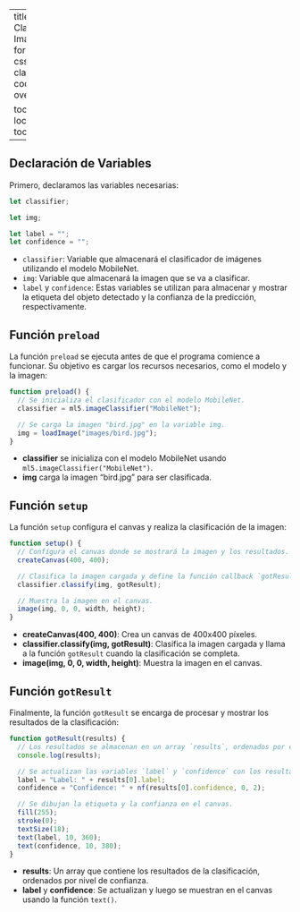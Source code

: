  
---
title: "Código Clasificador de Imágenes"
format:
  html:
    css: clasificador.css
    code-overflow: scroll

toc: true
toc-location: right
toc-depth: 2
---
## Declaración de Variables

Primero, declaramos las variables necesarias:


```javascript
let classifier;

let img;

let label = "";
let confidence = "";
```

- `classifier`: Variable que almacenará el clasificador de imágenes utilizando el modelo MobileNet.
- `img`: Variable que almacenará la imagen que se va a clasificar.
- `label` y `confidence`: Estas variables se utilizan para almacenar y mostrar la etiqueta del objeto detectado y la confianza de la predicción, respectivamente.

## Función `preload`

La función `preload` se ejecuta antes de que el programa comience a funcionar. Su objetivo es cargar los recursos necesarios, como el modelo y la imagen:

```javascript
function preload() {
  // Se inicializa el clasificador con el modelo MobileNet.
  classifier = ml5.imageClassifier("MobileNet");

  // Se carga la imagen "bird.jpg" en la variable img.
  img = loadImage("images/bird.jpg");
}
```

- **classifier** se inicializa con el modelo MobileNet usando `ml5.imageClassifier("MobileNet")`.
- **img** carga la imagen "bird.jpg" para ser clasificada.

## Función `setup`

La función `setup` configura el canvas y realiza la clasificación de la imagen:

```javascript
function setup() {
  // Configura el canvas donde se mostrará la imagen y los resultados.
  createCanvas(400, 400);

  // Clasifica la imagen cargada y define la función callback `gotResult` para manejar los resultados.
  classifier.classify(img, gotResult);

  // Muestra la imagen en el canvas.
  image(img, 0, 0, width, height);
}
```

- **createCanvas(400, 400)**: Crea un canvas de 400x400 píxeles.
- **classifier.classify(img, gotResult)**: Clasifica la imagen cargada y llama a la función `gotResult` cuando la clasificación se completa.
- **image(img, 0, 0, width, height)**: Muestra la imagen en el canvas.

## Función `gotResult`

Finalmente, la función `gotResult` se encarga de procesar y mostrar los resultados de la clasificación:

```javascript
function gotResult(results) {
  // Los resultados se almacenan en un array `results`, ordenados por confianza.
  console.log(results);

  // Se actualizan las variables `label` y `confidence` con los resultados de la clasificación.
  label = "Label: " + results[0].label;
  confidence = "Confidence: " + nf(results[0].confidence, 0, 2);

  // Se dibujan la etiqueta y la confianza en el canvas.
  fill(255);
  stroke(0);
  textSize(18);
  text(label, 10, 360);
  text(confidence, 10, 380);
}
```

- **results**: Un array que contiene los resultados de la clasificación, ordenados por nivel de confianza.
- **label** y **confidence**: Se actualizan y luego se muestran en el canvas usando la función `text()`.
